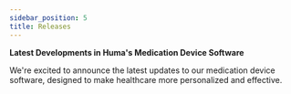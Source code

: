 ```yaml
---
sidebar_position: 5
title: Releases 
---
```


**Latest Developments in Huma's Medication Device Software**
 
We're excited to announce the latest updates to our medication device software, designed to make healthcare more personalized and effective.
